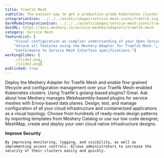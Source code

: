 ```yaml
---
title: Traefik Mesh
subtitle: The easiest way to get a production-grade Kubernetes cluster up and running
integrationIcon: ../../../assets/images/service-mesh-icons/traefik.svg
darkModeIntegrationIcon: ../../../assets/images/service-mesh-icons/traefik-white.svg
docURL: https://docs.meshery.io/service-meshes/adapters/traefik-mesh
category: Service Mesh
featureList: [
    "Visual configuration an simplier understanding of your Open Service Mesh deployments and microservices",
    "Unlock all features using the Meshery Adapter for Traefik Mesh.",
    "Conformance to Service Mesh Interface specifications."]
workingSlides: [
    ./slide2.png,
    ./slide2.png]
published: true
---
```


<p>
    Deploy the Meshery Adapter for Traefik Mesh and enable fine-grained lifecycle and configuration management over your Traefik Mesh-enabled Kubernetes clusters. Using Traefik's golang-based plugins? Great. Ask about how Meshery manages WebAssembly-based plugins for service meshes with Envoy-based data planes. Design, test, and manage configuration of all your cloud infrastructure and containerized applications as a visual topology. Choose from hundreds of ready-made design patterns by importing templates from Meshery Catalog or use our low code designer, MeshMap, create and deploy your own cloud native infrastructure designs.
</p>
<p>
    <strong>Improve Security</strong>

    By improving monitoring, logging, and visibility, as well as implementing access controls. Allows administrators to increase the security of their clusters easily and quickly.
</p>
